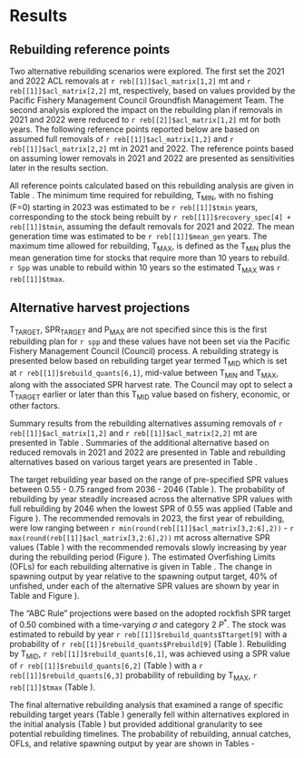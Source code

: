 # Results

## Rebuilding reference points

Two alternative rebuilding scenarios were explored. The first set the 2021 and 2022 ACL removals at `r reb[[1]]$acl_matrix[1,2]` mt and `r reb[[1]]$acl_matrix[2,2]` mt, respectively, based on values provided by the Pacific Fishery Management Council Groundfish Management Team. The second analysis explored the impact on the rebuilding plan if removals in 2021 and 2022 were reduced to  `r reb[[2]]$acl_matrix[1,2]` mt for both years. The following reference points reported below are based on assumed full removals of `r reb[[1]]$acl_matrix[1,2]` and `r reb[[1]]$acl_matrix[2,2]` mt in 2021 and 2022.  The reference points based on assuming lower removals in 2021 and 2022 are presented as sensitivities later in the results section.

All reference points calculated based on this rebuilding analysis are given in Table \ref{tab:ref-points}. The minimum time required for rebuilding, $\text{T}_\text{MIN}$, with no fishing (F=0) starting in 2023 was estimated to be `r reb[[1]]$tmin ` years, corresponding to the stock being rebuilt by `r reb[[1]]$recovery_spec[4] + reb[[1]]$tmin `, assuming the default removals for 2021 and 2022.  The mean generation time was estimated to be `r reb[[1]]$mean_gen ` years. The maximum time allowed for rebuilding, $\text{T}_\text{MAX}$, is defined as the $\text{T}_\text{MIN}$ plus the mean generation time for stocks that require more than 10 years to rebuild.  `r Spp` was unable to rebuild within 10 years so the estimated $\text{T}_\text{MAX}$ was `r reb[[1]]$tmax `. 

## Alternative harvest projections

$\text{T}_\text{TARGET}$, $\text{SPR}_\text{TARGET}$ and $\text{P}_\text{MAX}$ are not specified since this is the first rebuilding plan for `r spp` and these values have not been set via the Pacific Fishery Management Council (Council) process. A rebuilding strategy is presented below based on rebuilding target year termed $\text{T}_\text{MID}$ which is set at `r reb[[1]]$rebuild_quants[6,1]`, mid-value between $\text{T}_\text{MIN}$ and $\text{T}_\text{MAX}$, along with the associated SPR harvest rate. The Council may opt to select a $\text{T}_\text{TARGET}$ earlier or later than this $\text{T}_\text{MID}$ value based on fishery, economic, or other factors.

Summary results from the rebuilding alternatives assuming removals of `r reb[[1]]$acl_matrix[1,2]` and `r reb[[1]]$acl_matrix[2,2]` mt are presented in Table \ref{tab:reb-options}. Summaries of the additional alternative based on reduced removals in 2021 and 2022 are presented in Table \ref{tab:reb-options-catch} and rebuilding alternatives based on various target years are presented in Table \ref{tab:reb-options-year}.

The target rebuilding year based on the range of pre-specified SPR values between 0.55 - 0.75 ranged from 2036 - 2046 (Table \ref{tab:reb-options}). The probability of rebuilding by year steadily increased across the alternative SPR values with full rebuilding by 2046 when the lowest SPR of 0.55 was applied (Table \ref{tab:prob-mat} and Figure \ref{fig:prob-fig}). The recommended removals in 2023, the first year of rebuilding, were low ranging between `r min(round(reb[[1]]$acl_matrix[3,2:6],2))` - `r max(round(reb[[1]]$acl_matrix[3,2:6],2))` mt across alternative SPR values (Table \ref{tab:acl-mat}) with the recommended removals slowly increasing by year during the rebuilding period (Figure \ref{fig:acl-fig}). The estimated Overfishing Limits (OFLs) for each rebuilding alternative is given in Table \ref{tab:ofl-mat}. The change in spawning output by year relative to the spawning output target, 40% of unfished, under each of the alternative SPR values are shown by year in Table \ref{tab:rel-ssb-mat} and Figure \ref{fig:rel-ssb-fig}).

The "ABC Rule" projections were based on the adopted rockfish SPR target of 0.50 combined with a time-varying $\sigma$ and category 2 $P^*$.  The stock was estimated to rebuild by year `r reb[[1]]$rebuild_quants$Ttarget[9]` with a probability of `r reb[[1]]$rebuild_quants$Prebuild[9]` (Table \ref{tab:reb-options}). Rebuilding by $\text{T}_\text{MID}$, `r reb[[1]]$rebuild_quants[6,1]`, was achieved using a SPR value of `r reb[[1]]$rebuild_quants[6,2]` (Table \ref{tab:reb-options}) with a `r reb[[1]]$rebuild_quants[6,3]` probability of rebuilding by $\text{T}_\text{MAX}$, `r reb[[1]]$tmax` (Table \ref{tab:prob-mat}). 

<!-- Reducing the assumed removals in 2021 and 2022 had only a limited impact on the estimated rebuilding by SPR rate (Table \ref{tab:reb-options-catch}). Reducing the removals in 2021 and 2022 decreased the minimum time for rebuilding ($\text{T}_\text{MIN}$) to `r reb[[2]]$recovery_spec[4] + reb[[2]]$tmin `, two years earlier compared to the initial rebuilding alternatives.  The reduction of the $\text{T}_\text{MIN}$ resulted in a decrease in the $\text{T}_\text{MAX}$ to `r reb[[2]]$tmax`. The probability of rebuilding, annual catches, OFLs, and relative spawning outputs by year are shown in Tables \ref{tab:prob-mat-catch} - \ref{tab:rel-ssb-mat-catch}.  -->

The final alternative rebuilding analysis that examined a range of specific rebuilding target years (Table \ref{tab:reb-options-year}) generally fell within alternatives explored in the initial analysis (Table \ref{tab:reb-options}) but provided additional granularity to see potential rebuilding timelines.  The probability of rebuilding, annual catches, OFLs, and relative spawning output by year are shown in Tables \ref{tab:prob-mat-year} - \ref{tab:rel-ssb-mat-year}  